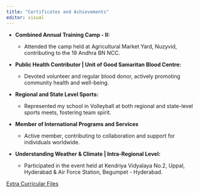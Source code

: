 ```yaml
---
title: "Certificates and Achievements"
editor: visual
---
```


-   **Combined Annual Training Camp - II:**

    -   Attended the camp held at Agricultural Market Yard, Nuzyvid, contributing to the 19 Andhra BN NCC.

-   **Public Health Contributor \| Unit of Good Samaritan Blood Centre:**

    -   Devoted volunteer and regular blood donor, actively promoting community health and well-being.

-   **Regional and State Level Sports:**

    -   Represented my school in Volleyball at both regional and state-level sports meets, fostering team spirit.

-   **Member of International Programs and Services**

    -   Active member, contributing to collaboration and support for individuals worldwide.

-   **Understanding Weather & Climate \| Intra-Regional Level:**

    -   Participated in the event held at Kendriya Vidyalaya No.2, Uppal, Hyderabad & Air Force Station, Begumpet - Hyderabad.

[Extra Curricular Files](https://chat.openai.com/c/drive.google.com/drive/folders/1C39k_Tc5e2uJtsYdeXFv8lWXqyomX5TY?usp=sharing)
